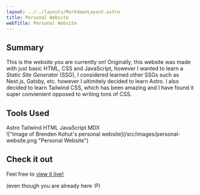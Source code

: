```yaml
---
layout: ../../layouts/MarkdownLayout.astro
title: Personal Website
webTitle: Personal Website
---
```



<h2 class="text-3xl font-semibold mb-8">Summary</h2>

This is the website you are currently on! Originally, this website was made with just
basic HTML, CSS and JavaScript, however I wanted to learn a _Static Site Generator_ (SSG),
I considered learned other SSGs such as Next.js, Gatsby, etc. however I ultimitely decided to
learn Astro. I also decided to learn Tailwind CSS, which has been amazing and I have
found it super convienient opposed to writing tons of CSS.

<h2 class="text-3xl font-semibold my-8">Tools Used</h2>
<div class="flex flex-wrap gap-4 max-w-3xl justify-center">
    <SkillTag>Astro</SkillTag>
    <SkillTag>Tailwind</SkillTag>
    <SkillTag>HTML</SkillTag>
    <SkillTag>JavaScript</SkillTag>
    <SkillTag>MDX</SkillTag>
</div>

<div class="mt-8">
    !["Image of Brenden Kohut's personal
    website](/src/images/personal-website.png "Personal Website")
</div>

<h2 class="text-3xl font-semibold my-8">Check it out</h2>

Feel free to [<u>view it live!</u>](https://brendenkohut.com/)

<div class="text-[0.6rem]">(even though you are already here :P)</div>
